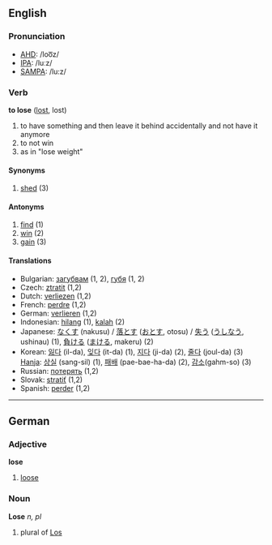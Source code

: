 ==English==

===Pronunciation===

*[[w:AHD|AHD]]: /loo͞z/
*[[w:IPA|IPA]]: /luːz/
*[[w:SAMPA|SAMPA]]: /lu:z/

===Verb===
'''to lose''' ([[lost]], lost)

# to have something and then leave it behind accidentally and not have it anymore
# to not win
# as in "lose weight"

====Synonyms====

# [[shed]] (3)

====Antonyms====

# [[find]] (1)
# [[win]] (2)
# [[gain]] (3)

====Translations====

*Bulgarian: [[загубвам]] (1, 2), [[губя]] (1, 2)
*Czech: [[ztratit]] (1,2)
*Dutch: [[verliezen]] (1,2)
*French: [[perdre]] (1,2)
*German: [[verlieren]] (1,2)
*Indonesian: [[hilang]] (1), [[kalah]] (2)
*Japanese: [[なくす]] (nakusu) / [[落とす]] ([[おとす]], otosu) / [[失う]] ([[うしなう]], ushinau) (1), [[負ける]] ([[まける]], makeru) (2)
*Korean: [[잃다]] (il-da), [[잊다]] (it-da) (1), [[지다]] (ji-da) (2), [[줄다]] (joul-da) (3)<br>[[Hanja]]: [[상실]] (sang-sil) (1), [[패배]] (pae-bae-ha-da) (2), [[감소]](gahm-so) (3)
*Russian: [[пoтeрять]] (1,2)
*Slovak: [[stratiť]] (1,2)
*Spanish: [[perder]] (1,2)

----

==German==
===Adjective===
'''lose'''

# [[loose]]

===Noun===
'''Lose''' ''n, pl''

# plural of [[Los]]